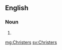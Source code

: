 ==English==

===Noun===
{{head|en|noun plural form}}

# {{plural of|Christer|lang=en}}

[[mg:Christers]]
[[sv:Christers]]